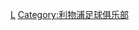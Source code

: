 {{Catnav|頁面分類|...|足球教练|足球教练 (按球队)|英格蘭球會領隊}}
{{Catnav|頁面分類|...|英格蘭足球|英格蘭足球俱樂部|利物浦足球俱乐部}}
{{Catnav|頁面分類|...|英國足球|英格蘭足球|英格蘭球會領隊}}
{{Commonscat|Coaches of Liverpool FC}}

[[Category:英格蘭球會領隊|L]]
[[Category:利物浦足球俱乐部|Category:利物浦足球俱乐部]]